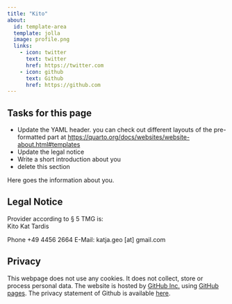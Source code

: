 ```yaml
---
title: "Kito"
about:
  id: template-area
  template: jolla
  image: profile.png
  links:
    - icon: twitter
      text: twitter
      href: https://twitter.com
    - icon: github
      text: Github
      href: https://github.com
---
```


## Tasks for this page

* Update the YAML header. you can check out different layouts of the pre-formatted part at <https://quarto.org/docs/websites/website-about.html#templates>
* Update the legal notice
* Write a short introduction about you
* delete this section


:::{#template-area}

Here goes the information about you. 

:::

## Legal Notice

Provider according to § 5 TMG is:  
Kito Kat
Tardis

Phone +49 4456 2664
E-Mail: katja.geo [at] gmail.com

## Privacy

This webpage does not use any cookies. It does not collect, store or process personal data. The website is hosted by [GitHub Inc.](https://github.com/) using [GitHub pages](https://docs.github.com/en/pages/getting-started-with-github-pages/about-github-pages). The privacy statement of Github is available [here](https://docs.github.com/en/site-policy/privacy-policies/github-privacy-statement){target="_blank"}. 
